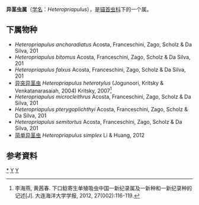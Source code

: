 {{Automatic Taxobox
| taxon = Heteropriapulus
| authority = (Jogunoori, Kritsky et Venkatanarasaiah, 2004) Kritsky, 2007
}}

'''异茎虫属'''（[[学名|学名]]：''Heteropriapulus''），是[[锚首虫科|锚首虫科]]下的一个属。

==下属物种==
* ''Heteropriapulus anchoradiatus'' Acosta, Franceschini, Zago, Scholz & Da Silva, 201
* ''Heteropriapulus bitomus'' Acosta, Franceschini, Zago, Scholz & Da Silva, 201
* ''Heteropriapulus falxus'' Acosta, Franceschini, Zago, Scholz & Da Silva, 201
* [[异突异茎虫|异突异茎虫]] ''Heteropriapulus heterotylus'' (Jogunoori, Kritsky & Venkatanarasaiah, 2004) Kritsky, 2007<ref>李海燕, 黄茜春. 下口鲶寄生单殖吸虫中国一新纪录属及一新种和一新纪录种的记述[J]. 大连海洋大学学报, 2012, 27(002):116-119.</ref>
* ''Heteropriapulus microcleithrus'' Acosta, Franceschini, Zago, Scholz & Da Silva, 201
* ''Heteropriapulus pterygoplichthyi'' Acosta, Franceschini, Zago, Scholz & Da Silva, 201
* ''Heteropriapulus semitortus'' Acosta, Franceschini, Zago, Scholz & Da Silva, 201
* [[简单异茎虫|简单异茎虫]] ''Heteropriapulus simplex'' Li & Huang, 2012

==参考資料==
{{reflist}}

{{taxonbar}}
[[Category:_异茎虫属|*]]
[[Category:_锚首虫科|Y]]
[[Category:_2007年描述的分类群|Y]]